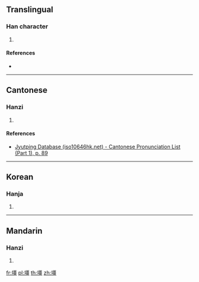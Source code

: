 ==Translingual==

===Han character===
{{Han char|rn=32|rad=土|as=13|sn=16|four=|canj=GMWM|ids=⿰土⿳⿱一田⿱一田一}}

# {{defn|Han|sort=土13}}

====References====
* {{Han ref|kx=0240.140|dkj=05520|dj=0479.330|hdz=10491.020|uh=58C3|ud=22723}}

----

==Cantonese==

===Hanzi===
{{yue-hanzi|jyut=[[goeng1]]|y=geung1}}

# {{defn|lang=yue|sort=土13}}

====References====
* [http://www.iso10646hk.net/jp/document/download.jsp Jyutping Database (iso10646hk.net) - Cantonese Pronunciation List (Part 1), p. 89]

----

==Korean==

===Hanja===
{{ko-hanja|hangeul=강|rv=gang|mr=kang}}

# {{defn|lang=ko|sort=土13}}

----

==Mandarin==

===Hanzi===
{{cmn-hanzi|pin=[[jiāng]] ([[jiang1]])|wg=chiang<sup>1</sup>}}

# {{defn|lang=cmn|sort=土13}}

[[fr:壃]]
[[pl:壃]]
[[th:壃]]
[[zh:壃]]
